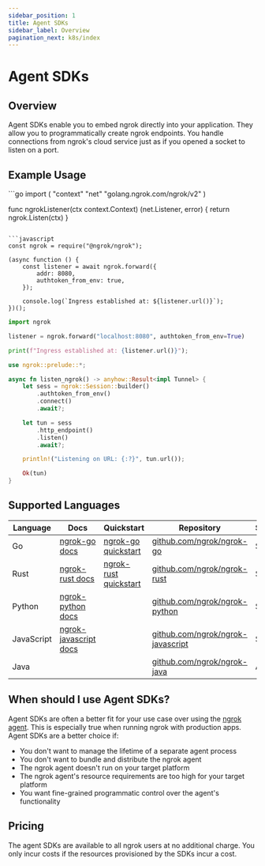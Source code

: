 ```yaml
---
sidebar_position: 1
title: Agent SDKs
sidebar_label: Overview
pagination_next: k8s/index
---
```




# Agent SDKs

## Overview

Agent SDKs enable you to embed ngrok directly into your application. They allow
you to programmatically create ngrok endpoints. You handle connections from
ngrok's cloud service just as if you opened a socket to listen on a port.

## Example Usage

<LangSwitcher>
```go
import (
	"context"
	"net"
  "golang.ngrok.com/ngrok/v2"
)

func ngrokListener(ctx context.Context) (net.Listener, error) {
return ngrok.Listen(ctx)
}

````

```javascript
const ngrok = require("@ngrok/ngrok");

(async function () {
	const listener = await ngrok.forward({
		addr: 8080,
		authtoken_from_env: true,
	});

	console.log(`Ingress established at: ${listener.url()}`);
})();
````

```python
import ngrok

listener = ngrok.forward("localhost:8080", authtoken_from_env=True)

print(f"Ingress established at: {listener.url()}");
```

```rust
use ngrok::prelude::*;

async fn listen_ngrok() -> anyhow::Result<impl Tunnel> {
    let sess = ngrok::Session::builder()
        .authtoken_from_env()
        .connect()
        .await?;

    let tun = sess
        .http_endpoint()
        .listen()
        .await?;

    println!("Listening on URL: {:?}", tun.url());

    Ok(tun)
}
```

</LangSwitcher>

## Supported Languages

| Language   | Docs                                                               | Quickstart                                      | Repository                                                                     | Status |
| ---------- | ------------------------------------------------------------------ | ----------------------------------------------- | ------------------------------------------------------------------------------ | ------ |
| Go         | [ngrok-go docs](https://pkg.go.dev/golang.ngrok.com/ngrok/v2)      | [ngrok-go quickstart](/getting-started/go/)     | [github.com/ngrok/ngrok-go](https://github.com/ngrok/ngrok-go)                 | Stable |
| Rust       | [ngrok-rust docs](https://docs.rs/ngrok/latest/ngrok/)             | [ngrok-rust quickstart](/getting-started/rust/) | [github.com/ngrok/ngrok-rust](https://github.com/ngrok/ngrok-rust)             | Stable |
| Python     | [ngrok-python docs](https://ngrok.github.io/ngrok-python/)         |                                                 | [github.com/ngrok/ngrok-python](https://github.com/ngrok/ngrok-python)         | Stable |
| JavaScript | [ngrok-javascript docs](https://ngrok.github.io/ngrok-javascript/) |                                                 | [github.com/ngrok/ngrok-javascript](https://github.com/ngrok/ngrok-javascript) | Stable |
| Java       |                                                                    |                                                 | [github.com/ngrok/ngrok-java](https://github.com/ngrok/ngrok-java)             | Alpha  |

## When should I use Agent SDKs?

Agent SDKs are often a better fit for your use case over using the [ngrok
agent](/agent/). This is especially true when running ngrok with
production apps. Agent SDKs are a better choice if:

- You don't want to manage the lifetime of a separate agent process
- You don't want to bundle and distribute the ngrok agent
- The ngrok agent doesn't run on your target platform
- The ngrok agent's resource requirements are too high for your target platform
- You want fine-grained programmatic control over the agent's functionality

## Pricing

The agent SDKs are available to all ngrok users at no additional charge. You
only incur costs if the resources provisioned by the SDKs incur a cost.
